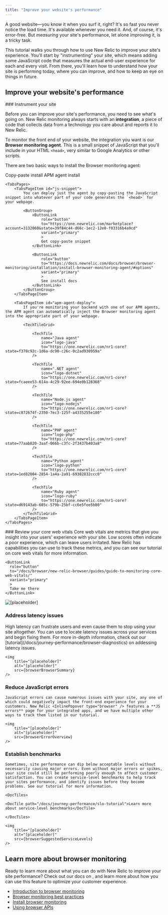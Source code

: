 ```yaml
---
title: "Improve your website's performance"
---
```





A good website—you know it when you surf it, right? It's so fast you never notice the load time. It's available whenever you need it. And, of course, it's error-free. But _measuring_ your site's performance, let alone improving it, is a tricky task.

This tutorial walks you through how to use New Relic to improve your site's experience. You'll start by "instrumenting" your site, which means adding some JavaScript code that measures the actual end-user experience for each and every visit. From there, you'll learn how to understand how your site is performing today, where you can improve, and how to keep an eye on things in future.

## Improve your website's performance

<Steps>

<Step>
### Instrument your site

Before you can improve your site's performance, you need to see what's going on. New Relic monitoring always starts with an **integration**, a piece of code that collects data from a technology you care about and reports it to New Relic. 

To monitor the front end of your website, the integration you want is our **Browser monitoring agent**. This is a small snippet of JavaScript that you'll include in your HTML `<head>`, very similar to Google Analytics or other scripts. 

There are two basic ways to install the Browser monitoring agent: 

<Tabs>
    <TabsBar>
        <TabsBarItem id="js-snippet">Copy-paste install</TabsBarItem>
        <TabsBarItem id="apm-agent-deploy">APM agent install</TabsBarItem>
    </TabsBar>

    <TabsPages>
        <TabsPageItem id="js-snippet">
            You can deploy just the agent by copy-pasting the JavaScript snippet into whatever part of your code generates the `<head>` for your webpage.

            <ButtonGroup>
                <ButtonLink
                    role="button"
                    to="https://one.newrelic.com/marketplace?account=3132060&state=39f84c44-d66c-1ec2-12e0-f03316b4a9cd"
                    variant="primary"
                    >
                    Get copy-paste snippet
                </ButtonLink>

                <ButtonLink
                    role="button"
                    to="https://docs.newrelic.com/docs/browser/browser-monitoring/installation/install-browser-monitoring-agent/#options"
                    variant="primary"
                    >
                    See install docs
                </ButtonLink>
            </ButtonGroup>
        </TabsPageItem>

        <TabsPageItem id="apm-agent-deploy">
            If you're monitoring your backend with one of our APM agents, the APM agent can automatically inject the Browser monitoring agent into the appropriate part of your webpage.

            <TechTileGrid>

                <TechTile
                    name="Java agent"
                    icon="logo-java"
                    to="https://one.newrelic.com/nr1-core?  state=f378c92c-1d6a-dc90-c26c-0c2ad930959a"
                />

                <TechTile
                    name=".NET agent"
                    icon="logo-dotnet"
                    to="https://one.newrelic.com/nr1-core?  state=fcaeee53-614a-4c29-92ee-694e0b128368"
                />

                <TechTile
                    name="Node.js agent"
                    icon="logo-nodejs"
                    to="https://one.newrelic.com/nr1-core?  state=c872674f-2350-7ec3-125f-a4335255e180"
                />

                <TechTile
                    name="PHP agent"
                    icon="logo-php"
                    to="https://one.newrelic.com/nr1-core?  state=77aab820-3aaf-066b-c3fc-2f3437b403a8"
                />

                <TechTile
                    name="Python agent"
                    icon="logo-python"
                    to="https://one.newrelic.com/nr1-core?  state=1ed82004-2854-1a4a-2a91-69302832ccc0"
                />

                <TechTile
                    name="Ruby agent"
                    icon="logo-ruby"
                    to="https://one.newrelic.com/nr1-core?  state=d69143ab-605c-579b-25bf-cc6e5fee5b80"
                />
            </TechTileGrid>
        </TabsPageItem>
    </TabsPages>
  </Tabs>
</Step>

<Step>
### Review your core web vitals

<SideBySide>
  <Side>
    Core web vitals are metrics that give you insight into your users' experience with your site. Low scores often indicate a poor experience, which can leave users irritated. New Relic has <InlinePopover type="browser" /> capabilities you can use to track these metrics, and you can see our tutorial on core web vitals for more information.


    <ButtonLink
      role="button"
      to="/docs/browser/new-relic-browser/guides/guide-to-monitoring-core-web-vitals/"
      variant="primary"
      >
      Take me there
    </ButtonLink>


  </Side>
  <Side>
    <img
        title="[placeholder]"
        alt="[placeholder]"
        src={browserCoreWebVitals}
    />
  </Side>
</SideBySide>
</Step>

<Step>

### Address latency issues

<SideBySide>

  <Side>
    High latency can frustrate users and even cause them to stop using your site altogether. You can use <InlinePopover type="dashboards" /> to locate latency issues across your services and begin fixing them. For more in-depth information, check out our [tutorial](/docs/journey-performance/browser-diagnostics) on addessing latency issues.
    
  </Side>

  <Side>

    <img
        title="[placeholder]"
        alt="[placeholder]"
        src={browserBrowserSummary}
    />

  </Side>
</SideBySide>

</Step>

<Step>

### Reduce JavaScript errors

<SideBySide>

  <Side>

    JavaScript errors can cause numerous issues with your site, any one of which could negatively impact the front-end experience for your customers. New Relic <InlinePopover type="browser" /> features a **JS errors** page for your integrated apps, and we have multiple other ways to track them listed in our tutorial.

<TechTile
    name="JavaScript errors"
    icon="logo-java"
    to="/docs/journey-performance/javascript-errors-page-detect-analyze-errors"
/>

  </Side>
  
  <Side>

    <img
        title="[placeholder]"
        alt="[placeholder]"
        src={browserErrorOverview}
    />

  </Side>

</SideBySide>

</Step>

<Step>

### Establish benchmarks

<SideBySide>

  <Side>

    Sometimes, site performance can dip below acceptable levels without necessarily causing major errors. Even without major errors or spikes, your site could still be performing poorly enough to affect customer satisfaction. You can create service-level benchmarks to help track your sites performance, and identify issues before they become problems. See our tutorial for more information.

    <DocTiles>

    <DocTile path="/docs/journey-performance/slo-tutorial">Learn more about service-level benchmarks</DocTile>

    </DocTiles>

  </Side>

  <Side>

    <img
        title="[placeholder]"
        alt="[placeholder]"
        src={browserSuggestedServiceLevels}
    />

  </Side>
  
</SideBySide>

</Step>

</Steps>

## Learn more about browser monitoring

Ready to learn more about what you can do with New Relic to improve your site performance? Check out our docs on <InlinePopover type="browser" />, and learn more about how you can use this feature to optimize your customer experience.

* [Introduction to browser monitoring](/docs/browser/browser-monitoring/getting-started/introduction-browser-monitoring)
* [Browser monitoring best practices](/docs/new-relic-solutions/best-practices-guides/full-stack-observability/browser-monitoring-best-practices-guide/)
* [Install browser monitoring](/docs/browser/browser-monitoring/installation/install-browser-monitoring-agent/)
* [Using browser APIs](/docs/browser/new-relic-browser/browser-apis/using-browser-apis/)
